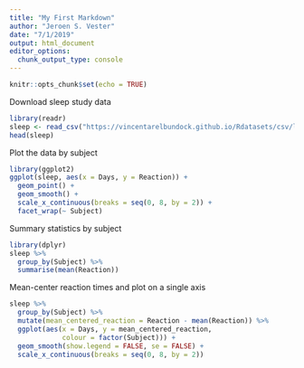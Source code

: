 ```yaml
---
title: "My First Markdown"
author: "Jeroen S. Vester"
date: "7/1/2019"
output: html_document
editor_options: 
  chunk_output_type: console
---
```


```r
knitr::opts_chunk$set(echo = TRUE)
```
Download sleep study data
```r
library(readr)
sleep <- read_csv("https://vincentarelbundock.github.io/Rdatasets/csv/lme4/sleepstudy.csv")
head(sleep)
```

Plot the data by subject
```r
library(ggplot2)
ggplot(sleep, aes(x = Days, y = Reaction)) +
  geom_point() +
  geom_smooth() +
  scale_x_continuous(breaks = seq(0, 8, by = 2)) +
  facet_wrap(~ Subject)
```

Summary statistics by subject
```r
library(dplyr)
sleep %>%
  group_by(Subject) %>%
  summarise(mean(Reaction))
```

Mean-center reaction times and plot on a single axis
```r
sleep %>%
  group_by(Subject) %>%
  mutate(mean_centered_reaction = Reaction - mean(Reaction)) %>%
  ggplot(aes(x = Days, y = mean_centered_reaction, 
             colour = factor(Subject))) +
  geom_smooth(show.legend = FALSE, se = FALSE) +
  scale_x_continuous(breaks = seq(0, 8, by = 2))
```